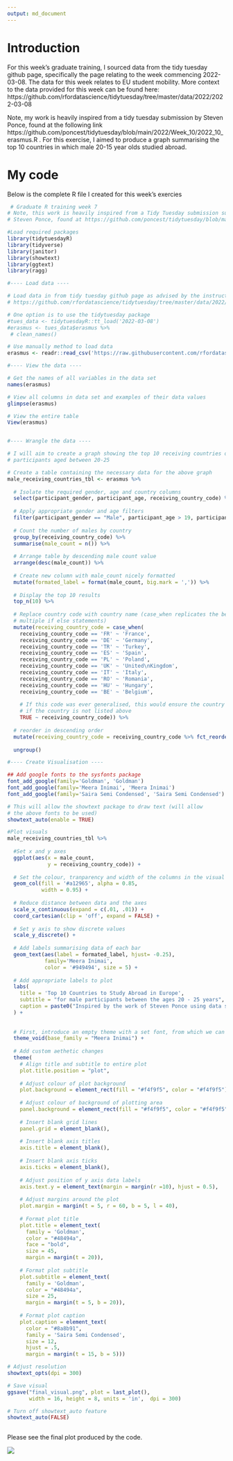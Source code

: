---
output: md_document
---

# Introduction

For this week's graduate training, I sourced data from the tidy tuesday github page, specifically the page relating to the week commencing 2022-03-08. The data for this week relates to EU student mobility. More context to the data provided for this week can be found
here: https://github.com/rfordatascience/tidytuesday/tree/master/data/2022/2022-03-08

Note, my work is heavily inspired from a tidy tuesday submission by Steven Ponce, found at the following link https://github.com/poncest/tidytuesday/blob/main/2022/Week_10/2022_10_erasmus.R . For this exercise, I aimed to produce a graph summarising the top 10 countries in which male 20-15 year olds studied abroad.

# My code

Below is the complete R file I created for this week's exercies



```{r, results='hide', message = FALSE, fig.show='hide'}
 # Graduate R training week 7 
# Note, this work is heavily inspired from a Tidy Tuesday submission submitted by
# Steven Ponce, found at https://github.com/poncest/tidytuesday/blob/main/2022/Week_10/2022_10_erasmus.R

#Load required packages 
library(tidytuesdayR)
library(tidyverse)
library(janitor)
library(showtext)
library(ggtext)
library(ragg)

#---- Load data ----

# Load data in from tidy tuesday github page as advised by the instructions found at
# https://github.com/rfordatascience/tidytuesday/tree/master/data/2022/2022-03-08

# One option is to use the tidytuesday package
#tues_data <- tidytuesdayR::tt_load('2022-03-08')
#erasmus <- tues_data$erasmus %>% 
 # clean_names()

# Use manually method to load data
erasmus <- readr::read_csv('https://raw.githubusercontent.com/rfordatascience/tidytuesday/master/data/2022/2022-03-08/erasmus.csv')

#---- View the data ---- 

# Get the names of all variables in the data set 
names(erasmus)

# View all columns in data set and examples of their data values
glimpse(erasmus)

# View the entire table
View(erasmus)


#---- Wrangle the data ---- 

# I will aim to create a graph showing the top 10 receiving countries of male 
# participants aged between 20-25

# Create a table containing the necessary data for the above graph
male_receiving_countries_tbl <- erasmus %>% 
  
  # Isolate the required gender, age and country columns
  select(participant_gender, participant_age, receiving_country_code) %>% 
  
  # Apply appropriate gender and age filters
  filter(participant_gender == "Male", participant_age > 19, participant_age < 26) %>% 
   
  # Count the number of males by country     
  group_by(receiving_country_code) %>% 
  summarise(male_count = n()) %>% 
    
  # Arrange table by descending male count value  
  arrange(desc(male_count)) %>% 
  
  # Create new column with male_count nicely formatted
  mutate(formated_label = format(male_count, big.mark = ',')) %>% 
    
  # Display the top 10 results  
  top_n(10) %>% 
  
  # Replace country code with country name (case_when replicates the behavior of 
  # multiple if else statements)
  mutate(receiving_country_code = case_when(
    receiving_country_code == 'FR' ~ 'France',
    receiving_country_code == 'DE' ~ 'Germany',
    receiving_country_code == 'TR' ~ 'Turkey',
    receiving_country_code == 'ES' ~ 'Spain',
    receiving_country_code == 'PL' ~ 'Poland',
    receiving_country_code == 'UK' ~ 'United\nKingdom',
    receiving_country_code == 'IT' ~ 'Italy',
    receiving_country_code == 'RO' ~ 'Romania',
    receiving_country_code == 'HU' ~ 'Hungary',
    receiving_country_code == 'BE' ~ 'Belgium',
    
    # If this code was ever generalised, this would ensure the country code is used 
    # if the country is not listed above
    TRUE ~ receiving_country_code)) %>% 
  
  # reorder in descending order
  mutate(receiving_country_code = receiving_country_code %>% fct_reorder(male_count)) %>%
    
  ungroup()

#---- Create Visualisation ----

## Add google fonts to the sysfonts package 
font_add_google(family='Goldman', 'Goldman')                              # will be used for the title
font_add_google(family='Meera Inimai', 'Meera Inimai')                    # will be used for the text
font_add_google(family='Saira Semi Condensed', 'Saira Semi Condensed') # will be used for the caption

# This will allow the showtext package to draw text (will allow
# the above fonts to be used)
showtext_auto(enable = TRUE) 

#Plot visuals
male_receiving_countries_tbl %>% 
  
  #Set x and y axes
  ggplot(aes(x = male_count,
             y = receiving_country_code)) +
  
  # Set the colour, tranparency and width of the columns in the visual
  geom_col(fill = '#a12965', alpha = 0.85,
           width = 0.95) + 
  
  # Reduce distance between data and the axes
  scale_x_continuous(expand = c(.01, .01)) + 
  coord_cartesian(clip = 'off', expand = FALSE) +
  
  # Set y axis to show discrete values
  scale_y_discrete() +
  
  # Add labels summarising data of each bar 
  geom_text(aes(label = formated_label, hjust= -0.25), 
            family='Meera Inimai', 
            color = '#949494', size = 5) +
  
  # Add appropriate labels to plot
  labs(
    title = 'Top 10 Countries to Study Abroad in Europe',
    subtitle = "for male participants between the ages 20 - 25 years",
    caption = paste0("Inspired by the work of Steven Ponce using data supplied by the ERASMUS program")
  ) +
  
  
  # First, introduce an empty theme with a set font, from which we can customise the visual
  theme_void(base_family = "Meera Inimai") +  
  
  # Add custom aethetic changes 
  theme(
    # Align title and subtitle to entire plot
    plot.title.position = "plot",
    
    # Adjust colour of plot background 
    plot.background = element_rect(fill = "#f4f9f5", color = "#f4f9f5"),
    
    # Adjust colour of background of plotting area
    panel.background = element_rect(fill = "#f4f9f5", color = "#f4f9f5"),
    
    # Insert blank grid lines
    panel.grid = element_blank(),
    
    # Insert blank axis titles
    axis.title = element_blank(), 
    
    # Insert blank axis ticks
    axis.ticks = element_blank(), 
    
    # Adjust position of y axis data labels
    axis.text.y = element_text(margin = margin(r =10), hjust = 0.5),
    
    # Adjust margins around the plot
    plot.margin = margin(t = 5, r = 60, b = 5, l = 40),
    
    # Format plot title
    plot.title = element_text(
      family = 'Goldman',
      color = "#48494a",
      face = "bold",
      size = 45,  
      margin = margin(t = 20)),
    
    # Format plot subtitle
    plot.subtitle = element_text(
      family = 'Goldman',
      color = "#48494a",
      size = 25,  
      margin = margin(t = 5, b = 20)),
    
    # Format plot caption
    plot.caption = element_text(
      color = "#8a8b91",
      family = 'Saira Semi Condensed',
      size = 12,
      hjust = .5,
      margin = margin(t = 15, b = 5)))

# Adjust resolution
showtext_opts(dpi = 300)

# Save visual
ggsave("final_visual.png", plot = last_plot(),
       width = 16, height = 8, units = 'in',  dpi = 300)

# Turn off showtext_auto feature
showtext_auto(FALSE)
 
```

Please see the final plot produced by the code.

![](final_visual.png)

